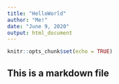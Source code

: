 ```yaml
---
title: "HelloWorld"
author: "Me!"
date: "June 9, 2020"
output: html_document
---
```


```r
knitr::opts_chunk$set(echo = TRUE)
```

## This is a markdown file

